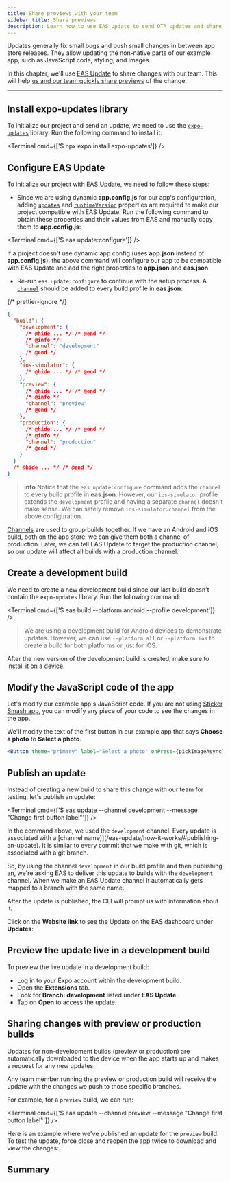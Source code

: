 ```yaml
---
title: Share previews with your team
sidebar_title: Share previews
description: Learn how to use EAS Update to send OTA updates and share previews with a team.
---
```



Updates generally fix small bugs and push small changes in between app store releases. They allow updating the non-native parts of our example app, such as JavaScript code, styling, and images.

In this chapter, we'll use [EAS Update](/eas-update/introduction/) to share changes with our team. This will help [us and our team quickly share previews](/review/overview/) of the change.

<VideoBoxLink videoId="vPKh-tNm-yI" title="Watch: How to share previews with your team" />

---

<Step label="1">

## Install expo-updates library

To initialize our project and send an update, we need to use the [`expo-updates`](/versions/latest/sdk/updates/) library. Run the following command to install it:

<Terminal cmd={['$ npx expo install expo-updates']} />

</Step>

<Step label="2">

## Configure EAS Update

To initialize our project with EAS Update, we need to follow these steps:

- Since we are using dynamic **app.config.js** for our app's configuration, adding [`updates`](/versions/latest/config/app/#updates) and [`runtimeVersion`](/eas-update/runtime-versions/#setting-runtimeversion) properties are required to make our project compatible with EAS Update. Run the following command to obtain these properties and their values from EAS and manually copy them to **app.config.js**:

<Terminal cmd={['$ eas update:configure']} />

<Collapsible summary="What about non-dynamic (app.json) projects?">

If a project doesn't use dynamic app config (uses **app.json** instead of **app.config.js**), the above command will configure our app to be compatible with EAS Update and add the right properties to **app.json** and **eas.json**.

</Collapsible>

- Re-run `eas update:configure` to continue with the setup process. A [`channel`](/eas/json/#channel) should be added to every build profile in **eas.json**:

{/* prettier-ignore */}
```json eas.json
{
  "build": {
    "development": {
      /* @hide ... */ /* @end */
      /* @info */
      "channel": "development"
      /* @end */
    },
    "ios-simulator": {
      /* @hide ... */ /* @end */
    },
    "preview": {
      /* @hide ... */ /* @end */
      /* @info */
      "channel": "preview"
      /* @end */
    },
    "production": {
      /* @hide ... */ /* @end */
      /* @info */
      "channel": "production"
      /* @end */
    }
  }
  /* @hide ... */ /* @end */
}
```

> **info** Notice that the `eas update:configure` command adds the `channel` to every build profile in **eas.json**. However, our `ios-simulator` profile extends the `development` profile and having a separate `channel` doesn't make sense. We can safely remove `ios-simulator.channel` from the above configuration.

<Collapsible summary="What is a channel?">

[Channels](/eas-update/how-it-works/#conceptual-overview) are used to group builds together. If we have an Android and iOS build, both on the app store, we can give them both a channel of production. Later, we can tell EAS Update to target the production channel, so our update will affect all builds with a production channel.

</Collapsible>

</Step>

<Step label="3">

## Create a development build

We need to create a new development build since our last build doesn't contain the `expo-updates` library. Run the following command:

<Terminal cmd={['$ eas build --platform android --profile development']} />

> We are using a development build for Android devices to demonstrate updates. However, we can use `--platform all` or `--platform ios` to create a build for both platforms or just for iOS.

After the new version of the development build is created, make sure to install it on a device.

</Step>

<Step label="4">

## Modify the JavaScript code of the app

Let's modify our example app's JavaScript code. If you are not using [Sticker Smash app](/tutorial/eas/introduction/#prerequisites), you can modify any piece of your code to see the changes in the app.

We'll modify the text of the first button in our example app that says **Choose a photo** to **Select a photo**.

```jsx App.js
<Button theme="primary" label="Select a photo" onPress={pickImageAsync} />
```

</Step>

<Step label="5">

## Publish an update

Instead of creating a new build to share this change with our team for testing, let's publish an update:

<Terminal cmd={['$ eas update --channel development --message "Change first button label"']} />

In the command above, we used the `development` channel. Every update is associated with a [channel name]](/eas-update/how-it-works/#publishing-an-update). It is similar to every commit that we make with git, which is associated with a git branch.

So, by using the channel `development` in our build profile and then publishing an, we're asking EAS to deliver this update to builds with the `development` channel. When we make an EAS Update channel it automatically gets mapped to a branch with the same name.

After the update is published, the CLI will prompt us with information about it.

<ContentSpotlight
  alt="EAS Update published successfully with CLI prompt"
  src="/static/images/tutorial/eas/update-01.png"
/>

Click on the **Website link** to see the Update on the EAS dashboard under **Updates**:

<ContentSpotlight
  alt="EAS dashboard shows the latest published update for the development build"
  src="/static/images/tutorial/eas/update-02.png"
  className="max-w-[800px]"
/>

</Step>

<Step label="6">

## Preview the update live in a development build

To preview the live update in a development build:

- Log in to your Expo account within the development build.
- Open the **Extensions** tab.
- Look for **Branch: development** listed under **EAS Update**.
- Tap on **Open** to access the update.

</Step>

<Step label="7">

## Sharing changes with preview or production builds

Updates for non-development builds (preview or production) are automatically downloaded to the device when the app starts up and makes a request for any new updates.

Any team member running the preview or production build will receive the update with the changes we push to those specific branches.

For example, for a `preview` build, we can run:

<Terminal cmd={['$ eas update --channel preview --message "Change first button label"']} />

Here is an example where we've published an update for the `preview` build. To test the update, force close and reopen the app twice to download and view the changes:

<ContentSpotlight file="tutorial/eas/running-update-on-dev.mp4" />

</Step>

## Summary

<ProgressTracker
  currentChapterIndex={9}
  name="EAS_TUTORIAL"
  summary="We successfully configured  EAS Update to manage and publish over-the-air updates across platforms, and explored methods to fetch updates to review."
  nextChapterDescription="In the next chapter, learn about the process of triggering builds from a GitHub repository."
  nextChapterTitle="Trigger builds from a GitHub repository"
  nextChapterLink="/tutorial/eas/using-github/"
/>
